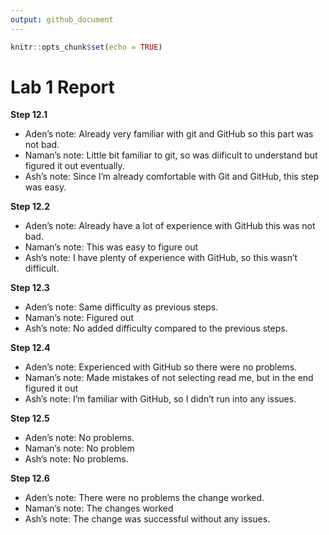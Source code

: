 ```yaml
---
output: github_document
---
```


<!-- README.md is generated from README.Rmd. Please edit the README.Rmd file -->


```r
knitr::opts_chunk$set(echo = TRUE)
```

# Lab 1 Report

**Step 12.1**

- Aden's note: Already very familiar with git and GitHub so this part was not bad.
- Naman's note: Little bit familiar to git, so was diificult to understand but figured it out eventually.
- Ash's note: Since I’m already comfortable with Git and GitHub, this step was easy.

**Step 12.2**

- Aden's note: Already have a lot of experience with GitHub this was not bad.
- Naman's note: This was easy to figure out
- Ash's note: I have plenty of experience with GitHub, so this wasn’t difficult.

**Step 12.3**

- Aden's note: Same difficulty as previous steps.
- Naman's note: Figured out 
- Ash's note: No added difficulty compared to the previous steps.

**Step 12.4**

- Aden's note: Experienced with GitHub so there were no problems.
- Naman's note: Made mistakes of not selecting read me, but in the end figured it out
- Ash's note: I’m familiar with GitHub, so I didn’t run into any issues.

**Step 12.5**

- Aden's note: No problems.
- Naman's note: No problem
- Ash's note: No problems.

**Step 12.6**

- Aden's note: There were no problems the change worked.
- Naman's note: The changes worked
- Ash's note: The change was successful without any issues.

